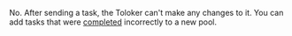 <Cut title="Can I ask a Toloker to redo the task if they made mistakes in it?">

No. After sending a task, the Toloker can't make any changes to it. You can add tasks that were [completed](/docs/glossary#completed-tasks) incorrectly to a new pool.

</Cut>
